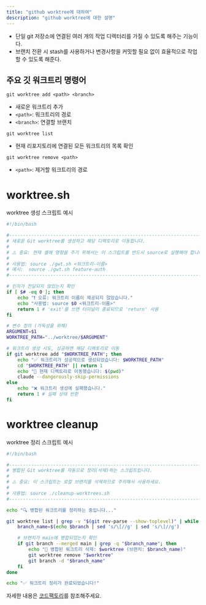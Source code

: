 ```yaml
---
title: "github worktree에 대하여"
description: "github worktree에 대한 설명"
---
```


- 단일 git 저장소에 연결된 여러 개의 작업 디렉터리를 가질 수 있도록 해주는 기능이다.
- 브랜치 전환 시 stash를 사용하거나 변경사항을 커밋할 필요 없이 효율적으로 작업할 수 있도록 해준다.

## 주요 깃 워크트리 명령어

`git worktree add <path> <branch>`

- 새로운 워크트리 추가
- `<path>`: 워크트리의 경로
- `<branch>`: 연결할 브랜치

`git worktree list`

- 현재 리포지토리에 연결된 모든 워크트리의 목록 확인

`git worktree remove <path>`

- `<path>`: 제거할 워크트리의 경로

# worktree.sh

<Callout>worktree 생성 스크립트 예시</Callout>

```bash
#!/bin/bash

#-----------------------------------------------------------------------
# 새로운 Git worktree를 생성하고 해당 디렉토리로 이동합니다.
#
# ⚠️ 중요: 현재 셸에 영향을 주기 위해서는 이 스크립트를 반드시 source로 실행해야 합니다.
#
# 사용법: source ./gwt.sh <워크트리-이름>
# 예시:  source ./gwt.sh feature-auth
#-----------------------------------------------------------------------

# 인자가 전달되지 않았는지 확인
if [ $# -eq 0 ]; then
    echo "❗ 오류: 워크트리 이름이 제공되지 않았습니다."
    echo "사용법: source $0 <워크트리-이름>"
    return 1 # 'exit'를 쓰면 터미널이 종료되므로 'return' 사용
fi

# 변수 정의 (가독성을 위해)
ARGUMENT=$1
WORKTREE_PATH="../worktree/$ARGUMENT"

# 워크트리 생성 시도, 성공하면 해당 디렉토리로 이동
if git worktree add "$WORKTREE_PATH"; then
    echo "✅ 워크트리가 성공적으로 생성되었습니다: $WORKTREE_PATH"
    cd "$WORKTREE_PATH" || return 1
    echo "📁 현재 디렉토리로 이동했습니다: $(pwd)"
    claude --dangerously-skip-permissions
else
    echo "❌ 워크트리 생성에 실패했습니다."
    return 1 # 실패 상태 반환
fi
```

# worktree cleanup

<Callout>worktree 정리 스크립트 예시</Callout>

```bash
#!/bin/bash

#-----------------------------------------------------------------------
# 병합된 Git worktree를 자동으로 정리(삭제)하는 스크립트입니다.
#
# ⚠️ 중요: 이 스크립트는 로컬 브랜치를 삭제하므로 주의해서 사용하세요.
#
# 사용법: source ./cleanup-worktrees.sh
#-----------------------------------------------------------------------

echo "🔍 병합된 워크트리를 정리하는 중입니다..."

git worktree list | grep -v "$(git rev-parse --show-toplevel)" | while read worktree branch commit; do
    branch_name=$(echo $branch | sed 's/\[//g' | sed 's/\]//g')

    # 브랜치가 main에 병합되었는지 확인
    if git branch --merged main | grep -q "$branch_name"; then
        echo "🧹 병합된 워크트리 삭제: $worktree (브랜치: $branch_name)"
        git worktree remove "$worktree"
        git branch -d "$branch_name"
    fi
done

echo "✅ 워크트리 정리가 완료되었습니다!"
```

<Callout title="출처">

자세한 내용은 [코드팩토리](https://github.com/codefactory-co)를 참조해주세요.

</Callout>
